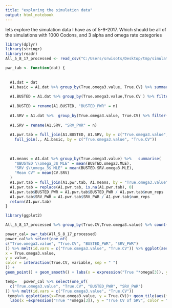 ```yaml
---
title: "exploring the simulation data"
output: html_notebook
---
```


lets explore the simulation data I have as of 5-9-2017. Which should be all of the simulations with 1000 Codons, and 3 alpha and omega rate categories

```r
library(dplyr)
library(stringr)
library(readr)
All_5_8_17_processed <- read_csv("C:/Users/srwisots/Desktop/tmp/simulation_redo/final_results/All_5_8_17_processed.csv")
```


```r
pwr_tab <- function(dat) {
  
  
  A1.dat = dat
  A1.basic = A1.dat %>% group_by(True.omega3.value, True.CV) %>% summarise(num_reps = n())
  
  A1.BUSTED = A1.dat %>% group_by(True.omega3.value,True.CV ) %>% filter(BUSTED.P <
                                                                               0.05) %>% tally()
  A1.BUSTED = rename(A1.BUSTED, "BUSTED_PWR" = n)
  
  A1.SRV = A1.dat %>%  group_by(True.omega3.value, True.CV) %>% filter(BUSTED.SRV.P <
                                                                              0.05) %>%  tally()
  A1.SRV = rename(A1.SRV, "SRV_PWR" = n)
  
  A1.pwr.tab = full_join(A1.BUSTED, A1.SRV, by = c("True.omega3.value", "True.CV")) %>% 
    full_join(., A1.basic, by = c("True.omega3.value", "True.CV"))
  
  
  
  A1.means = A1.dat %>% group_by(True.omega3.value) %>%   summarise(
    "$BUSTED \\omega_3$ MLE" = mean(BUSTED.omega3.MLE),
    "SRV $\\omega_3$ MLE" = mean(BUSTED.SRV.omega3.MLE),
    "Mean CV" = mean(CV.SRV)
  )
  A1.pwr.tab = full_join(A1.pwr.tab, A1.means, by = "True.omega3.value")
  A1.pwr.tab = replace(A1.pwr.tab, is.na(A1.pwr.tab), 0)
  A1.pwr.tab$BUSTED_PWR = A1.pwr.tab$BUSTED_PWR / A1.pwr.tab$num_reps
  A1.pwr.tab$SRV_PWR = A1.pwr.tab$SRV_PWR / A1.pwr.tab$num_reps
  return(A1.pwr.tab)
}
```

```r
library(ggplot2)

All_5_8_17_processed %>% group_by(True.CV,True.omega3.value) %>% count()

power_cal= pwr_tab(All_5_8_17_processed)
power_cal%>% select(one_of(
c("True.omega3.value", "True.CV", "BUSTED_PWR", "SRV_PWR")
)) %>% melt(id.vars = c("True.omega3.value", "True.CV")) %>% ggplot(aes(
x = True.omega3.value,
y = value,
color = interaction(True.CV, variable, sep = " ")
)) +
geom_point() + geom_smooth() + labs(x = expression("True "*omega[3]), y = "Power", color = "CV and Analysis") 

temp=   power_cal %>% select(one_of(
  c("True.omega3.value", "True.CV", "BUSTED_PWR", "SRV_PWR")
)) %>% melt(id.vars = c("True.omega3.value", "True.CV"))
 temp%>% ggplot(aes(x=True.omega3.value, y = True.CV))+ geom_tile(aes(fill = value))+ facet_grid(~variable)+
  labs(x =expression("True "*omega[3]), y = "True CV of SRV", color = "Power")

```

